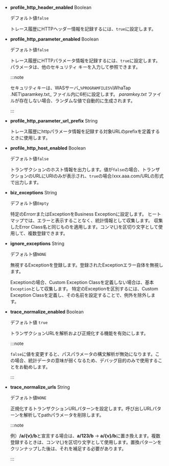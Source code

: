 -   **profile_http_header_enabled** <span class='type'>Boolean</span>

    デフォルト値`false`

    トレース履歴にHTTPヘッダー情報を記録するには、`true`に設定します。

-   **profile_http_parameter_enabled** <span class='type'>Boolean</span>

    デフォルト値`false`

    トレース履歴にHTTPパラメータ情報を記録するには、`true`に設定します。パラメータは、他のセキュリティ キーを入力して参照できます。

    :::note

    セキュリティキーは、WASサーバ_`%PROGRAMFILES%`\\WhaTap .NET\\paramkey.txt_ ファイル内に6桁に設定します。 _paramkey.txt_ ファイルが存在しない場合、ランダムな値で自動的に生成されます。

    :::

-   **profile_http_parameter_url_prefix** <span class='type'>String</span>

    トレース履歴にhttpパラメータ情報を記録する対象URLのprefixを定義するときに使用します。

-   **profile_http_host_enabled** <span class='type'>Boolean</span>

    デフォルト値`false`

    トランザクションのホスト情報を出力します。値が`false`の場合、トランザクションのURLにURIのみが表示され、`true`の場合/xxx.aaa.com/URLの形式で出力します。

-   **biz_exceptions** <span class='type'>String</span>

    デフォルト値`Empty`

    特定のErrorrまたはExceptionをBusiness Exceptionに設定します。 ヒートマップでは、エラーと表示することなく、統計情報として収集します。 収集したError Class名と同じものを適用します。コンマ(,)を区切り文字として使用して、複数登録できます。

-   **ignore_exceptions** <span class='type'>String</span>

    デフォルト値`NONE`

    無視するExceptionを登録します。登録されたExceptionエラー自体を無視します。

    Exceptionの場合、Custom Exception Classを定義しない場合は、基本`Exception`として収集します。 特定のExceptionを区別するには、Custom Exception Classを定義し、その名前を設定することで、例外を除外します。

-   **trace_normalize_enabled** <span class='type'>Boolean</span>

    デフォルト値 `true`

    トランザクションURLを解析および正規化する機能を有効にします。

    :::note

    `false`に値を変更すると、パスパラメータの構文解析が無効になります。この場合、統計データの意味が弱くなるため、デバッグ目的のみで使用することをお勧めします。

    :::

-   **trace_normalize_urls** <span class='type'>String</span>

    デフォルト値`NONE`

    正規化するトランザクションURLパターンを設定します。呼び出しURLパターンを解析してpathパラメータを削除します。

    :::note

    例）**/a/{v}/b**と宣言する場合は、**a/123/b** → **a/{v}/b**に置き換えます。複数登録するときは、コンマ(,)を区切り文字として使用します。置換パターンをクリンナップした後は、それを補足する必要があります。

    :::

